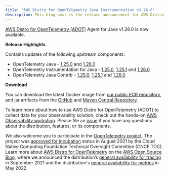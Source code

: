 ```yaml
---
title: "AWS Distro for OpenTelemetry Java Instrumentation v1.26.0"
description: This blog post is the release announcement for AWS Distro for OpenTelemetry - Instrumentation for Java v1.26.0
---
```



<SectionSeparator />

[AWS Distro for OpenTelemetry (ADOT)](https://aws-otel.github.io/) Agent for Java v1.26.0 is now available.

<SectionSeparator />

**Release Highlights**

Contains updates of the following upstream components:
* OpenTelemetry Java - [1.25.0](https://github.com/open-telemetry/opentelemetry-java/releases/tag/v1.25.0) and [1.26.0](https://github.com/open-telemetry/opentelemetry-java/releases/tag/v1.26.0)
* OpenTelemetry Instrumentation for Java - [1.25.0](https://github.com/open-telemetry/opentelemetry-java-instrumentation/releases/tag/v1.25.0), [1.25.1](https://github.com/open-telemetry/opentelemetry-java-instrumentation/releases/tag/v1.25.1) and [1.26.0](https://github.com/open-telemetry/opentelemetry-java-instrumentation/releases/tag/v1.26.0)
* OpenTelemetry Java Contrib - [1.25.0](https://github.com/open-telemetry/opentelemetry-java-contrib/releases/tag/v1.25.0), [1.25.1](https://github.com/open-telemetry/opentelemetry-java-contrib/releases/tag/v1.25.1) and [1.26.0](https://github.com/open-telemetry/opentelemetry-java-contrib/releases/tag/v1.26.0)


**Download**

You can download the latest Docker image from [our public ECR repository](https://gallery.ecr.aws/aws-observability/adot-autoinstrumentation-java), and jar artifacts from the
[GitHub](https://github.com/aws-observability/aws-otel-java-instrumentation/releases/tag/v1.26.0) and [Maven Central Repository](https://central.sonatype.com/artifact/software.amazon.opentelemetry/aws-opentelemetry-agent/1.26.0).

To learn more about how to use AWS Distro for OpenTelemetry (ADOT) to collect data for your observability solution,
check out the hands-on [AWS Observability workshop](https://observability.workshop.aws/en/adot.html).
Please file an [issue](https://github.com/aws-observability/aws-otel-community/issues) if you have any
questions about the distribution, features, or its components.

We also welcome you to participate in the [OpenTelemetry project](https://github.com/open-telemetry).
The project was [approved for incubation](https://www.cncf.io/blog/2021/08/26/opentelemetry-becomes-a-cncf-incubating-project/) status
in August 2021 by the Cloud Native Computing Foundation Technical Oversight Committee (CNCF TOC). Learn more about
[AWS Distro for OpenTelemetry](https://aws.amazon.com/blogs/opensource/category/management-tools/aws-distro-for-opentelemetry/) on the
[AWS Open Source Blog](https://aws.amazon.com/blogs/opensource/category/management-tools/aws-distro-for-opentelemetry/), where we announced
the distribution’s [general availability for tracing](https://aws.amazon.com/blogs/opensource/aws-distro-for-opentelemetry-is-now-ga-for-tracing/) in September 2021
and the distribution's [general availability for metrics](https://aws.amazon.com/blogs/opensource/aws-distro-for-opentelemetry-is-now-generally-available-for-metrics/) in May 2022.
